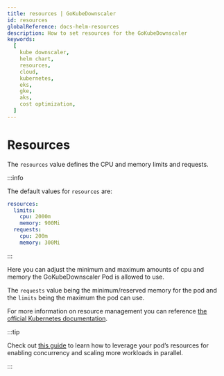 ```yaml
---
title: resources | GoKubeDownscaler
id: resources
globalReference: docs-helm-resources
description: How to set resources for the GoKubeDownscaler
keywords:
  [
    kube downscaler,
    helm chart,
    resources,
    cloud,
    kubernetes,
    eks,
    gke,
    aks,
    cost optimization,
  ]
---
```


# Resources

The `resources` value defines the CPU and memory limits and requests.

:::info

The default values for `resources` are:

```yaml
resources:
  limits:
    cpu: 2000m
    memory: 900Mi
  requests:
    cpu: 200m
    memory: 300Mi
```

:::

Here you can adjust the minimum and maximum amounts of cpu and memory the GoKubeDownscaler Pod is allowed to use.

The `requests` value being the minimum/reserved memory for the pod and the `limits` being the maximum the pod can use.

For more information on resource management you can reference [the official Kubernetes documentation](https://kubernetes.io/docs/concepts/configuration/manage-resources-containers).

:::tip

Check out [this guide](#docs-concurrency) to learn how to leverage your pod’s resources for enabling concurrency and
scaling more workloads in parallel.

:::
